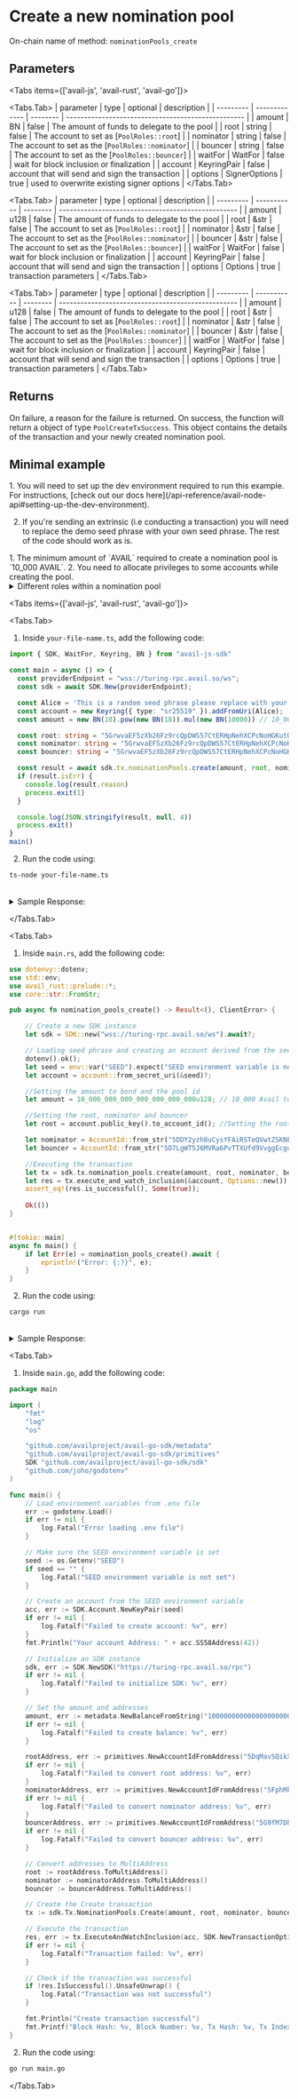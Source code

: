 
# Create a new nomination pool

On-chain name of method: `nominationPools_create`

## Parameters

<Tabs items={['avail-js', 'avail-rust', 'avail-go']}>

<Tabs.Tab>
| parameter | type          | optional | description                                        |
| --------- | ------------- | -------- | -------------------------------------------------- |
| amount    | BN            | false    | The amount of funds to delegate to the pool        |
| root      | string        | false    | The account to set as [`PoolRoles::root`]          |
| nominator | string        | false    | The account to set as the [`PoolRoles::nominator`] |
| bouncer   | string        | false    | The account to set as the [`PoolRoles::bouncer`]   |
| waitFor   | WaitFor       | false    | wait for block inclusion or finalization           |
| account   | KeyringPair   | false    | account that will send and sign the transaction    |
| options   | SignerOptions | true     | used to overwrite existing signer options          |
</Tabs.Tab>

<Tabs.Tab>
| parameter | type        | optional | description                                        |
| --------- | ----------- | -------- | -------------------------------------------------- |
| amount    | u128        | false    | The amount of funds to delegate to the pool        |
| root      | &str        | false    | The account to set as [`PoolRoles::root`]          |
| nominator | &str        | false    | The account to set as the [`PoolRoles::nominator`] |
| bouncer   | &str        | false    | The account to set as the [`PoolRoles::bouncer`]   |
| waitFor   | WaitFor     | false    | wait for block inclusion or finalization           |
| account   | KeyringPair | false    | account that will send and sign the transaction    |
| options   | Options     | true     | transaction parameters                             |
</Tabs.Tab>

<Tabs.Tab>
| parameter | type        | optional | description                                        |
| --------- | ----------- | -------- | -------------------------------------------------- |
| amount    | u128        | false    | The amount of funds to delegate to the pool        |
| root      | &str        | false    | The account to set as [`PoolRoles::root`]          |
| nominator | &str        | false    | The account to set as the [`PoolRoles::nominator`] |
| bouncer   | &str        | false    | The account to set as the [`PoolRoles::bouncer`]   |
| waitFor   | WaitFor     | false    | wait for block inclusion or finalization           |
| account   | KeyringPair | false    | account that will send and sign the transaction    |
| options   | Options     | true     | transaction parameters                             |
</Tabs.Tab>

</Tabs>

## Returns

On failure, a reason for the failure is returned. On success, the function will return a object of type `PoolCreateTxSuccess`.
This object contains the details of the transaction and your newly created nomination pool.

## Minimal example

<Callout type="info">
1. You will need to set up the dev environment required to run this example. 
For instructions, [check out our docs here](/api-reference/avail-node-api#setting-up-the-dev-environment).

2. If you're sending an extrinsic (i.e conducting a transaction) you will need to replace the demo seed phrase with your own seed phrase.
The rest of the code should work as is.
</Callout>

<Callout type="warning">
1. The minimum amount of `AVAIL` required to create a nomination pool is `10_000 AVAIL`.
2. You need to allocate privileges to some accounts while creating the pool.

<details className="border p-3 rounded-md bg-[#EFF6FF] border-[#]">
<summary>Different roles within a nomination pool</summary>

A pool consists of 4 roles, each of which having different responsibilities in managing the running of the pool.
1. Root: Can change the nominator, bouncer, or itself. Further, it can perform any of the actions the nominator or bouncer can.
2. Depositor: Creates the pool and is the initial member. The depositor can only leave the pool once all other members have left. Once they leave by withdrawing, the pool is fully removed from the system.
3. Nominator: Can select the validators the pool nominates.
4. Bouncer: Can change the pool's state and kick (permissionlessly unbond/withdraw) members if the pool is blocked.

</details>

</Callout>

<Tabs items={['avail-js', 'avail-rust', 'avail-go']}>

<Tabs.Tab>

1. Inside `your-file-name.ts`, add the following code:

```typescript showLineNumbers filename="avail-js"
import { SDK, WaitFor, Keyring, BN } from "avail-js-sdk"

const main = async () => {
  const providerEndpoint = "wss://turing-rpc.avail.so/ws";
  const sdk = await SDK.New(providerEndpoint);

  const Alice = 'This is a random seed phrase please replace with your own';
  const account = new Keyring({ type: "sr25519" }).addFromUri(Alice);
  const amount = new BN(10).pow(new BN(18)).mul(new BN(10000)) // 10_000 Avail

  const root: string = "5GrwvaEF5zXb26Fz9rcQpDWS57CtERHpNehXCPcNoHGKutQY" // Alice
  const nominator: string = "5GrwvaEF5zXb26Fz9rcQpDWS57CtERHpNehXCPcNoHGKutQY" // Alice
  const bouncer: string = "5GrwvaEF5zXb26Fz9rcQpDWS57CtERHpNehXCPcNoHGKutQY" // Alice

  const result = await sdk.tx.nominationPools.create(amount, root, nominator, bouncer, WaitFor.BlockInclusion, account)
  if (result.isErr) {
    console.log(result.reason)
    process.exit(1)
  }

  console.log(JSON.stringify(result, null, 4))
  process.exit()
}
main()
```

2. Run the code using:

```bash
ts-node your-file-name.ts
```

<br/>

<details className="border p-3 rounded-md bg-[#EFF6FF]">
<summary>Sample Response:</summary>
```js
{
    "isErr": false,
	"event": {
        "depositor": "5GrwvaEF5zXb26Fz9rcQpDWS57CtERHpNehXCPcNoHGKutQY",
        "poolId": "1"
    },
    "event2": {
        "member": "5GrwvaEF5zXb26Fz9rcQpDWS57CtERHpNehXCPcNoHGKutQY",
        "poolId": "1",
        "bonded": "10000",
        "joined": "true"
    },
    "event": {
        "key": "0x4d79417765736f6d654b6579",
        "owner": "5GrwvaEF5zXb26Fz9rcQpDWS57CtERHpNehXCPcNoHGKutQY",
        "id": "10"
    },
    "events": [...],
    "txHash": "0x5ae9edbd2a2da96eeffc14cf9050d711082890fa6bfb8749ad2c4947565f3bd2",
    "txIndex": 1,
    "blockHash": "0x152338c1b0696d12664cf3d4c159af3d54beca151ba1ea8b00989a66dc8050b0",
    "blockNumber": 1
}
```
</details>

</Tabs.Tab>

<Tabs.Tab>

1. Inside `main.rs`, add the following code:

```rust showLineNumbers filename="avail-rust" showLineNumbers filename="avail-rust"
use dotenvy::dotenv;
use std::env;
use avail_rust::prelude::*;
use core::str::FromStr;

pub async fn nomination_pools_create() -> Result<(), ClientError> {

    // Create a new SDK instance
    let sdk = SDK::new("wss://turing-rpc.avail.so/ws").await?;

    // Loading seed phrase and creating an account derived from the seed
    dotenv().ok();
    let seed = env::var("SEED").expect("SEED environment variable is not set");
    let account = account::from_secret_uri(&seed)?;

    //Setting the amount to bond and the pool id
	let amount = 10_000_000_000_000_000_000_000u128; // 10_000 Avail tokens

    //Setting the root, nominator and bouncer
    let root = account.public_key().to_account_id(); //Setting the root to be the account itself

    let nominator = AccountId::from_str("5DDY2yzh8uCysYFAiRSTeQVwtZSKNF49CkQkyPH852xvrYKk").unwrap();
    let bouncer = AccountId::from_str("5D7LgWT5J6MVRa6PvTTXUfd9VvggEcguvPnnWAGK44CJKFEq").unwrap();

    //Executing the transaction
    let tx = sdk.tx.nomination_pools.create(amount, root, nominator, bouncer);
    let res = tx.execute_and_watch_inclusion(&account, Options::new()).await?;
    assert_eq!(res.is_successful(), Some(true));
    
    Ok(())
}


#[tokio::main]
async fn main() {
    if let Err(e) = nomination_pools_create().await {
        eprintln!("Error: {:?}", e);
    }
}
```

2. Run the code using:

```bash
cargo run
```

<br/>
<details className="border p-3 rounded-md bg-[#EFF6FF]">
<summary>Sample Response:</summary>
```rust showLineNumbers filename="avail-rust"
PoolCreateTxSuccess {
    event: Created {
        depositor: AccountId32(...),
        pool_id: 1,
    },
    event2: Bonded {
        member: AccountId32(...),
        pool_id: 1,
        bonded: 1000000000000000000000000,
        joined: true,
    },
    events: ExtrinsicEvents {
        ext_hash: 0xd68cd496c042b1de9484c03160dcaea0b66d939a7293d457b721e908542ce4dd,
        idx: 1,
        events: Events {
            event_bytes: [...],
            start_idx: 1,
            num_events: 19,
        },
    },
    tx_hash: 0xd68cd496c042b1de9484c03160dcaea0b66d939a7293d457b721e908542ce4dd,
    tx_index: 1,
    block_hash: 0x21119a080adf597abb22db237f8824a0dbd823feb6a809e2f2d9bb7872377e9d,
    block_number: 1,
}
```
</details>
</Tabs.Tab>

<Tabs.Tab>      

1. Inside `main.go`, add the following code:

```go showLineNumbers filename="avail-go"
package main

import (
	"fmt"
	"log"
	"os"

	"github.com/availproject/avail-go-sdk/metadata"
	"github.com/availproject/avail-go-sdk/primitives"
	SDK "github.com/availproject/avail-go-sdk/sdk"
	"github.com/joho/godotenv"
)

func main() {
	// Load environment variables from .env file
	err := godotenv.Load()
	if err != nil {
		log.Fatal("Error loading .env file")
	}

	// Make sure the SEED environment variable is set
	seed := os.Getenv("SEED")
	if seed == "" {
		log.Fatal("SEED environment variable is not set")
	}

	// Create an account from the SEED environment variable
	acc, err := SDK.Account.NewKeyPair(seed)
	if err != nil {
		log.Fatalf("Failed to create account: %v", err)
	}
	fmt.Println("Your account Address: " + acc.SS58Address(42))

	// Initialize an SDK instance
	sdk, err := SDK.NewSDK("https://turing-rpc.avail.so/rpc")
	if err != nil {
		log.Fatalf("Failed to initialize SDK: %v", err)
	}

	// Set the amount and addresses
	amount, err := metadata.NewBalanceFromString("1000000000000000000000000") // Example amount
	if err != nil {
		log.Fatalf("Failed to create balance: %v", err)
	}

	rootAddress, err := primitives.NewAccountIdFromAddress("5DqMavSQikX9eMzwHKiC8xS6VWB2yCd5gGQuQq7KheM2Mgc7")
	if err != nil {
		log.Fatalf("Failed to convert root address: %v", err)
	}
	nominatorAddress, err := primitives.NewAccountIdFromAddress("5FphMk7DhSdq7jXsQCVQthw7XTiCWxdA9ZS6V43rKeJzvya9")
	if err != nil {
		log.Fatalf("Failed to convert nominator address: %v", err)
	}
	bouncerAddress, err := primitives.NewAccountIdFromAddress("5G9fM7DhSdq7jXsQCVQthw7XTiCWxdA9ZS6V43rKeJzvya9")
	if err != nil {
		log.Fatalf("Failed to convert bouncer address: %v", err)
	}

	// Convert addresses to MultiAddress
	root := rootAddress.ToMultiAddress()
	nominator := nominatorAddress.ToMultiAddress()
	bouncer := bouncerAddress.ToMultiAddress()

	// Create the Create transaction
	tx := sdk.Tx.NominationPools.Create(amount, root, nominator, bouncer)

	// Execute the transaction
	res, err := tx.ExecuteAndWatchInclusion(acc, SDK.NewTransactionOptions())
	if err != nil {
		log.Fatalf("Transaction failed: %v", err)
	}

	// Check if the transaction was successful
	if !res.IsSuccessful().UnsafeUnwrap() {
		log.Fatal("Transaction was not successful")
	}

	fmt.Println("Create transaction successful")
	fmt.Printf("Block Hash: %v, Block Number: %v, Tx Hash: %v, Tx Index: %v\n", res.BlockHash.ToHexWith0x(), res.BlockNumber, res.TxHash.ToHexWith0x(), res.TxIndex)
}
```

2. Run the code using:

```bash
go run main.go
```

</Tabs.Tab>

</Tabs>

